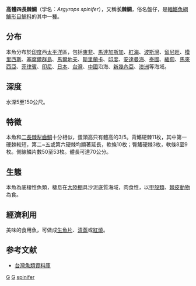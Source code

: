 {{Speciesbox
| genus = Argyrops
| species = spinifer
| status = NE
| status_system = IUCN3.1
| authority = [[Forsskål|Forsskål]], 1775
| synonyms = *''Calamus ciliaris''<br /><small>von Bonde, 1923</small>
*''Pagrus ciliaris''<br /><small>von Bonde, 1923</small>
*''Sparus spinifer''<br /><small>Forsskål, 1775</small>
}}

'''高體四長棘鯛'''（学名：''Argyrops spinifer''），又稱'''长棘鲷'''，俗名盤仔，是[[輻鰭魚綱|輻鰭魚綱]][[鱸形目|鱸形目]][[鯛科|鯛科]]的其中一[[種|種]]。

==分布==
本魚分布於[[印度|印度]]西[[太平洋|太平洋]]區，包括[[東非|東非]]、[[馬達加斯加|馬達加斯加]]、[[紅海|紅海]]、[[波斯灣|波斯灣]]、[[留尼旺|留尼旺]]、[[模里西斯|模里西斯]]、[[塞席爾群島|塞席爾群島]]、[[馬爾地夫|馬爾地夫]]、[[斯里蘭卡|斯里蘭卡]]、[[印度|印度]]、[[安達曼海|安達曼海]]、[[泰國|泰國]]、[[緬甸|緬甸]]、[[馬來西亞|馬來西亞]]、[[菲律賓|菲律賓]]、[[印尼|印尼]]、[[日本|日本]]、[[台灣|台灣]]、[[中國|中國]]沿海、[[新幾內亞|新幾內亞]]、[[澳洲|澳洲]]等海域。

==深度==
水深5至150公尺。

==特徵==
本魚和[[二長棘犁齒鯛|二長棘犁齒鯛]]十分相似，蛋頭高只有體高的3/5。背鰭硬棘11枚，其中第一硬棘較短，第二~五或第六硬棘均顯著延長，軟條10枚；臀鰭硬棘3枚，軟條8至9枚。側線鱗片數50至53枚。體長可達70公分。

==生態==
本魚為底棲性魚類，棲息在[[大陸棚|大陸棚]]具沙泥底質海域，肉食性，以[[甲殼類|甲殼類]]、[[棘皮動物|棘皮動物]]為食。

==經濟利用==
美味的食用魚，可做成[[生魚片|生魚片]]、[[清蒸|清蒸]]或[[紅燒|紅燒]]。

==参考文献==
*[http://fishdb.sinica.edu.tw/ 台灣魚類資料庫] {{Wayback|url=http://fishdb.sinica.edu.tw/ |date=20160304193340 }}

{{Taxonbar}}

[[Category:1775年描述的鱼类|G]]
[[Category:食用魚|G]]
[[Category:四長棘鯛屬|spinifer]]